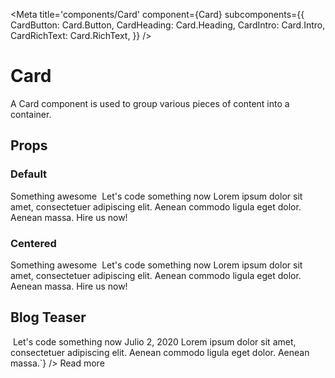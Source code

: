 
<Meta
  title='components/Card'
  component={Card}
  subcomponents={{
    CardButton: Card.Button,
    CardHeading: Card.Heading,
    CardIntro: Card.Intro,
    CardRichText: Card.RichText,
  }}
/>

# Card

A Card component is used to group various pieces of content into a container.

## Props

<ArgsTable of={Card} />

### Default

<Canvas>
  <Story name='Default'>
    <Card>
      <Card.Intro>Something awesome</Card.Intro>
      <Link to='/' variant='default'>
        <Image
          image={{
            src: "https://placeimg.com/1000/480/tech",
            alt: "tech related stuff",
          }}
        />
      </Link>
      <Card.Heading>Let&#39;s code something now</Card.Heading>
      <Card.RichText>
        Lorem ipsum dolor sit amet, consectetuer adipiscing elit. Aenean commodo
        ligula eget dolor. Aenean massa.
      </Card.RichText>
      <Card.Button to='/'>Hire us now!</Card.Button>
    </Card>
  </Story>
</Canvas>

### Centered

<Canvas>
  <Story name='Centered'>
    <Card align='center'>
      <Card.Intro>Something awesome</Card.Intro>
      <Link to='/' variant='default'>
        <Image
          image={{
            src: "https://placeimg.com/1000/480/tech",
            alt: "tech related stuff",
          }}
        />
      </Link>
      <Card.Heading>Let&#39;s code something now</Card.Heading>
      <Card.RichText>
        Lorem ipsum dolor sit amet, consectetuer adipiscing elit. Aenean commodo
        ligula eget dolor. Aenean massa.
      </Card.RichText>
      <Card.Button to='/'>Hire us now!</Card.Button>
    </Card>
  </Story>
</Canvas>

## Blog Teaser

<Canvas>
  <Story name='Blog Teaser'>
    <Card
      sx={{
        maxWidth: 400,
        border: "2px solid grey",
        m: "medium",
        display: "flex",
        flexDirection: "column",
        alignItems: "flex-start",
      }}
    >
      <Link to='/' variant='default'>
        <Image
          image={{
            src: "https://placeimg.com/1000/480/tech",
            alt: "tech related stuff",
          }}
        />
      </Link>
      <Card.Heading>Let&#39;s code something now</Card.Heading>
      <Card.RichText sx={{ fontSize: "tiny" }}>
        <Icon icon='calendar' sx={{ pt: 2, mr: "xsmall" }} />
        Julio 2, 2020
      </Card.RichText>
      <Card.RichText
        sx={{ flex: 1 }}
        text={`<strong>Lorem ipsum dolor sit amet</strong>, consectetuer adipiscing elit. 
        Aenean commodo ligula eget dolor. Aenean massa.`}
      />
      <Card.Button to='/'>Read more</Card.Button>
    </Card>
  </Story>
</Canvas>
